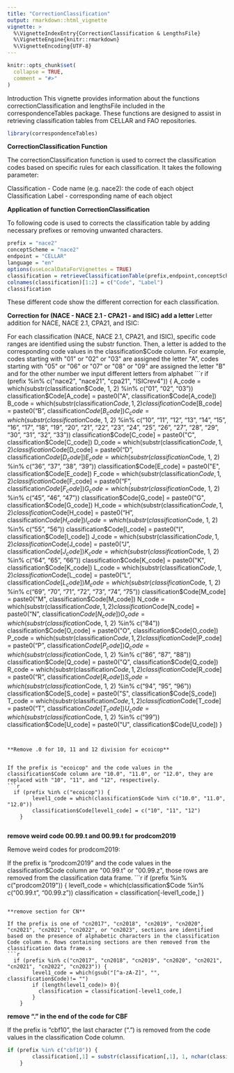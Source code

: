 ```yaml
---
title: "CorrectionClassification"
output: rmarkdown::html_vignette
vignette: >
  %\VignetteIndexEntry{CorrectionClassification & LengthsFile}
  %\VignetteEngine{knitr::rmarkdown}
  %\VignetteEncoding{UTF-8}
---
```


```r
knitr::opts_chunk$set(
  collapse = TRUE,
  comment = "#>"
)
```

Introduction
This vignette provides information about the functions correctionClassification and lengthsFile included in the correspondenceTables package. These functions are designed to assist in retrieving classification tables from CELLAR and FAO repositories.
```r
library(correspondenceTables)
```


**CorrectionClassification Function**

The correctionClassification function is used to correct the classification codes based on specific rules for each classification. It takes the following parameter:

Classification - Code name (e.g. nace2): the code of each object
Classification Label - corresponding name of each object


**Application of function CorrectionClassification **

To following code is used to corrects the classification table by adding necessary prefixes or removing unwanted characters.
```r
prefix = "nace2"
conceptScheme = "nace2"
endpoint = "CELLAR"
language = "en"
options(useLocalDataForVignettes = TRUE)
classification = retrieveClassificationTable(prefix,endpoint,conceptScheme,language="en",level="ALL")
colnames(classification)[1:2] = c("Code", "Label")
classification
```

These different code show the different correction for each classification.

**Correction for (NACE - NACE 2.1 - CPA21 - and ISIC) add a letter **
Letter addition for NACE, NACE 2.1, CPA21, and ISIC:
 
For each classification (NACE, NACE 2.1, CPA21, and ISIC), specific code ranges are identified using the substr function. Then, a letter is added to the corresponding code values in the classification$Code column. For example, codes starting with "01" or "02" or "03" are assigned the letter "A", codes starting with "05" or "06" or "07" or "08" or "09" are assigned the letter "B" and for the other number we input different letters from alphabet 
```r
   if (prefix %in% c("nace2", "nace21", "cpa21", "ISICrev4")) {
        A_code = which(substr(classification$Code, 1, 2) %in% c("01", "02", "03"))
        classification$Code[A_code] = paste0("A", classification$Code[A_code])
        B_code = which(substr(classification$Code, 1, 2) %in% c("05", "06", "07", "08", "09"))
        classification$Code[B_code] = paste0("B", classification$Code[B_code])
        C_code = which(substr(classification$Code, 1, 2) %in% c("10", "11", "12", "13", "14", "15", "16", "17", "18", "19", "20", 
                                                                "21", "22", "23", "24", "25", "26", "27", "28", "29", "30", "31", "32", "33"))
        classification$Code[C_code] = paste0("C", classification$Code[C_code])
        D_code = which(substr(classification$Code, 1, 2) %in% c("35"))
        classification$Code[D_code] = paste0("D", classification$Code[D_code])
        E_code = which(substr(classification$Code, 1, 2) %in% c("36", "37", "38", "39"))
        classification$Code[E_code] = paste0("E", classification$Code[E_code])
        F_code = which(substr(classification$Code, 1, 2) %in% c("41", "42", "43"))
        classification$Code[F_code] = paste0("F", classification$Code[F_code])
        G_code = which(substr(classification$Code, 1, 2) %in% c("45", "46", "47"))
        classification$Code[G_code] = paste0("G", classification$Code[G_code])
        H_code = which(substr(classification$Code, 1, 2) %in% c("49", "50", "51", "52", "53"))
        classification$Code[H_code] = paste0("H", classification$Code[H_code])
        I_code = which(substr(classification$Code, 1, 2) %in% c("55", "56"))
        classification$Code[I_code] = paste0("I", classification$Code[I_code])
        J_code = which(substr(classification$Code, 1, 2) %in% c("58", "59", "60", "61", "62", "63"))
        classification$Code[J_code] = paste0("J", classification$Code[J_code])
        K_code = which(substr(classification$Code, 1, 2) %in% c("64", "65", "66"))
        classification$Code[K_code] = paste0("K", classification$Code[K_code])
        L_code = which(substr(classification$Code, 1, 2) %in% c("68"))
        classification$Code[L_code] = paste0("L", classification$Code[L_code])
        M_code = which(substr(classification$Code, 1, 2) %in% c("69", "70", "71", "72", "73", "74", "75"))
        classification$Code[M_code] = paste0("M", classification$Code[M_code])
        N_code = which(substr(classification$Code, 1, 2) %in% c("77", "78", "79", "80", "81", "82"))
        classification$Code[N_code] = paste0("N", classification$Code[N_code])
        O_code = which(substr(classification$Code, 1, 2) %in% c("84"))
        classification$Code[O_code] = paste0("O", classification$Code[O_code])
        P_code = which(substr(classification$Code, 1, 2) %in% c("85"))
        classification$Code[P_code] = paste0("P", classification$Code[P_code])
        Q_code = which(substr(classification$Code, 1, 2) %in% c("86", "87", "88"))
        classification$Code[Q_code] = paste0("Q", classification$Code[Q_code])
        R_code = which(substr(classification$Code, 1, 2) %in% c("90", "91", "92", "93"))
        classification$Code[R_code] = paste0("R", classification$Code[R_code])
        S_code = which(substr(classification$Code, 1, 2) %in% c("94", "95", "96"))
        classification$Code[S_code] = paste0("S", classification$Code[S_code])
        T_code = which(substr(classification$Code, 1, 2) %in% c("97", "98"))
        classification$Code[T_code] = paste0("T", classification$Code[T_code])
        U_code = which(substr(classification$Code, 1, 2) %in% c("99"))
        classification$Code[U_code] = paste0("U", classification$Code[U_code])
    }
```


**Remove .0 for 10, 11 and 12 division for ecoicop**


If the prefix is "ecoicop" and the code values in the classification$Code column are "10.0", "11.0", or "12.0", they are replaced with "10", "11", and "12", respectively.
```r
  if (prefix %in% c("ecoicop")) {
        level1_code = which(classification$Code %in% c("10.0", "11.0", "12.0"))
        classification$Code[level1_code] = c("10", "11", "12") 
    }
    
```

**remove weird code 00.99.t and 00.99.t for prodcom2019**      

Remove weird codes for prodcom2019:

If the prefix is "prodcom2019" and the code values in the classification$Code column are "00.99.t" or "00.99.z", those rows are removed from the classification data frame.
```r
   
    if (prefix %in% c("prodcom2019")) {
        level1_code = which(classification$Code %in% c("00.99.t", "00.99.z"))
        classification = classification[-level1_code,]
    }
    
```

**remove section for CN**

If the prefix is one of "cn2017", "cn2018", "cn2019", "cn2020", "cn2021", "cn2021", "cn2022", or "cn2023", sections are identified based on the presence of alphabetic characters in the classification Code column n. Rows containing sections are then removed from the classification data frame.s
```r
  if (prefix %in% c("cn2017", "cn2018", "cn2019", "cn2020", "cn2021", "cn2021", "cn2022", "cn2023")) {
        level1_code = which(gsub("[^a-zA-Z]", "", classification$Code)!= "")
        if (length(level1_code)> 0){
          classification = classification[-level1_code,]
        }
    }
```

**remove "." in the end of the code for CBF**

If the prefix is "cbf10",  the last character (".") is removed from the code values in the classification Code column.
```r
if (prefix %in% c("cbf10")) {
        classification[,1] = substr(classification[,1], 1, nchar(classification[,1])-1)
    }
```
